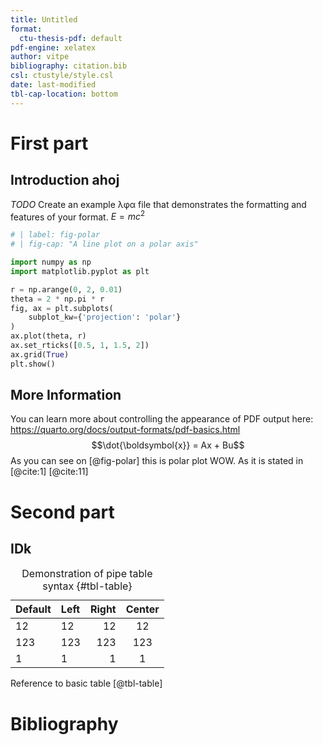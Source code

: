 ```yaml
---
title: Untitled
format:
  ctu-thesis-pdf: default
pdf-engine: xelatex
author: vitpe
bibliography: citation.bib
csl: ctustyle/style.csl
date: last-modified
tbl-cap-location: bottom
---
```


# First part

## Introduction ahoj

*TODO* Create an example λφα file that  demonstrates the formatting and features of your format. $E = mc^2$

```python
# | label: fig-polar
# | fig-cap: "A line plot on a polar axis"

import numpy as np
import matplotlib.pyplot as plt

r = np.arange(0, 2, 0.01)
theta = 2 * np.pi * r
fig, ax = plt.subplots(
    subplot_kw={'projection': 'polar'}
)
ax.plot(theta, r)
ax.set_rticks([0.5, 1, 1.5, 2])
ax.grid(True)
plt.show()
```

## More Information

You can learn more about controlling the appearance of PDF output here: <https://quarto.org/docs/output-formats/pdf-basics.html> $$\dot{\boldsymbol{x}} = Ax + Bu$$ As you can see on [@fig-polar] this is polar plot WOW. As it is stated in [@cite:1] [@cite:11]

# Second part

## IDk

| Default | Left | Right | Center |
|---------|:-----|------:|:------:|
| 12      | 12   |    12 |   12   |
| 123     | 123  |   123 |  123   |
| 1       | 1    |     1 |   1    |

: Demonstration of pipe table syntax {#tbl-table}

Reference to basic table [@tbl-table]

\appendix

# Bibliography {.unnumbered .unlisted}

::: {#refs}
:::